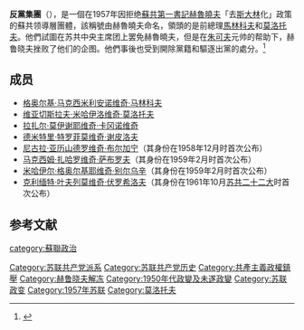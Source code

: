 '''反黨集團'''（{{lang-ru|Антипартийная группа}}），是一個在1957年因拒绝[[蘇共|蘇共]][[第一書記|第一書記]][[赫魯曉夫|赫魯曉夫]]「去[[斯大林|斯大林]]化」政策的蘇共领導層團體，該稱號由赫魯曉夫命名，領頭的是前總理[[馬林科夫|馬林科夫]]和[[莫洛托夫|莫洛托夫]]。他們試圖在苏共中央主席团上罢免赫魯曉夫，但是在[[朱可夫|朱可夫]]元帅的帮助下，赫鲁晓夫挫败了他们的企图。他們事後也受到開除黨籍和驅逐出黨的處分。<ref>{{cite web |title=KHRUSHCHEV AND THE ANTI-PARTY GROUP CAESAR XV 6 /28 |url=https://www.cia.gov/library/readingroom/docs/DOC_0001408630.pdf |website=CIA |accessdate=2020-04-10 |date=1962-04-27 |archive-date=2017-02-10 |archive-url=https://web.archive.org/web/20170210070120/https://www.cia.gov/library/readingroom/docs/DOC_0001408630.pdf |dead-url=no }}</ref>

==成员==
*[[格奥尔基·马克西米利安诺维奇·马林科夫|格奥尔基·马克西米利安诺维奇·马林科夫]]
*[[维亚切斯拉夫·米哈伊洛维奇·莫洛托夫|维亚切斯拉夫·米哈伊洛维奇·莫洛托夫]]
*[[拉扎尔·莫伊谢耶维奇·卡冈诺维奇|拉扎尔·莫伊谢耶维奇·卡冈诺维奇]]
*[[德米特里·特罗菲莫维奇·谢皮洛夫|德米特里·特罗菲莫维奇·谢皮洛夫]]
*[[尼古拉·亚历山德罗维奇·布尔加宁|尼古拉·亚历山德罗维奇·布尔加宁]]（其身份在1958年12月时首次公布）
*[[马克西姆·扎哈罗维奇·萨布罗夫|马克西姆·扎哈罗维奇·萨布罗夫]]（其身份在1959年2月时首次公布）
*[[米哈伊尔·格奥尔基耶维奇·别尔乌辛|米哈伊尔·格奥尔基耶维奇·别尔乌辛]]（其身份在1959年2月时首次公布）
*[[克利缅特·叶夫列莫维奇·伏罗希洛夫|克利缅特·叶夫列莫维奇·伏罗希洛夫]]（其身份在1961年10月[[苏共二十二大|苏共二十二大]]时首次公布）

== 参考文献 ==
{{Reflist}}
{{政黨小作品}}

[[category:蘇聯政治|category:蘇聯政治]]
[[Category:苏联共产党派系|Category:苏联共产党派系]]
[[Category:苏联共产党历史|Category:苏联共产党历史]]
[[Category:共產主義政權鎮壓|Category:共產主義政權鎮壓]]
[[Category:赫鲁晓夫解冻|Category:赫鲁晓夫解冻]]
[[Category:1950年代政變及未遂政變|Category:1950年代政變及未遂政變]]
[[Category:苏联政变|Category:苏联政变]]
[[Category:1957年苏联|Category:1957年苏联]]
[[Category:莫洛托夫|Category:莫洛托夫]]